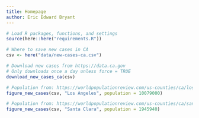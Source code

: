 ```yaml
---
title: Homepage
author: Eric Edward Bryant
---
```


```r
# Load R packages, functions, and settings
source(here::here("requirements.R"))

# Where to save new cases in CA
csv <- here("data/new-cases-ca.csv")

# Download new cases from https://data.ca.gov
# Only downloads once a day unless force = TRUE
download_new_cases_ca(csv)
```

```r
# Population from: https://worldpopulationreview.com/us-counties/ca/los-angeles-county-population
figure_new_cases(csv, "Los Angeles", population = 10079000)
```

```r
# Population from: https://worldpopulationreview.com/us-counties/ca/santa-clara-county-population
figure_new_cases(csv, "Santa Clara", population = 1945940)
```
